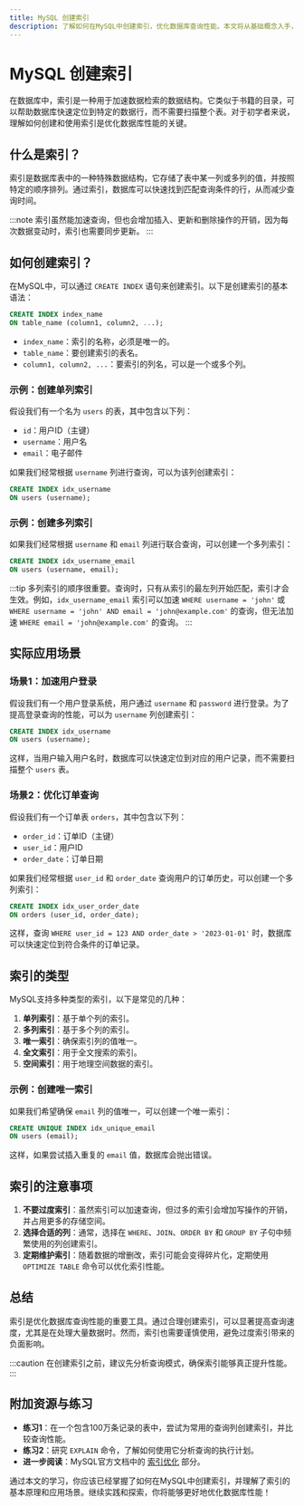 ```yaml
---
title: MySQL 创建索引
description: 了解如何在MySQL中创建索引，优化数据库查询性能。本文将从基础概念入手，逐步讲解索引的创建方法、实际应用场景以及注意事项。
---
```


# MySQL 创建索引

在数据库中，索引是一种用于加速数据检索的数据结构。它类似于书籍的目录，可以帮助数据库快速定位到特定的数据行，而不需要扫描整个表。对于初学者来说，理解如何创建和使用索引是优化数据库性能的关键。

## 什么是索引？

索引是数据库表中的一种特殊数据结构，它存储了表中某一列或多列的值，并按照特定的顺序排列。通过索引，数据库可以快速找到匹配查询条件的行，从而减少查询时间。

:::note
索引虽然能加速查询，但也会增加插入、更新和删除操作的开销，因为每次数据变动时，索引也需要同步更新。
:::

## 如何创建索引？

在MySQL中，可以通过 `CREATE INDEX` 语句来创建索引。以下是创建索引的基本语法：

```sql
CREATE INDEX index_name
ON table_name (column1, column2, ...);
```

- `index_name`：索引的名称，必须是唯一的。
- `table_name`：要创建索引的表名。
- `column1, column2, ...`：要索引的列名，可以是一个或多个列。

### 示例：创建单列索引

假设我们有一个名为 `users` 的表，其中包含以下列：

- `id`：用户ID（主键）
- `username`：用户名
- `email`：电子邮件

如果我们经常根据 `username` 列进行查询，可以为该列创建索引：

```sql
CREATE INDEX idx_username
ON users (username);
```

### 示例：创建多列索引

如果我们经常根据 `username` 和 `email` 列进行联合查询，可以创建一个多列索引：

```sql
CREATE INDEX idx_username_email
ON users (username, email);
```

:::tip
多列索引的顺序很重要。查询时，只有从索引的最左列开始匹配，索引才会生效。例如，`idx_username_email` 索引可以加速 `WHERE username = 'john'` 或 `WHERE username = 'john' AND email = 'john@example.com'` 的查询，但无法加速 `WHERE email = 'john@example.com'` 的查询。
:::

## 实际应用场景

### 场景1：加速用户登录

假设我们有一个用户登录系统，用户通过 `username` 和 `password` 进行登录。为了提高登录查询的性能，可以为 `username` 列创建索引：

```sql
CREATE INDEX idx_username
ON users (username);
```

这样，当用户输入用户名时，数据库可以快速定位到对应的用户记录，而不需要扫描整个 `users` 表。

### 场景2：优化订单查询

假设我们有一个订单表 `orders`，其中包含以下列：

- `order_id`：订单ID（主键）
- `user_id`：用户ID
- `order_date`：订单日期

如果我们经常根据 `user_id` 和 `order_date` 查询用户的订单历史，可以创建一个多列索引：

```sql
CREATE INDEX idx_user_order_date
ON orders (user_id, order_date);
```

这样，查询 `WHERE user_id = 123 AND order_date > '2023-01-01'` 时，数据库可以快速定位到符合条件的订单记录。

## 索引的类型

MySQL支持多种类型的索引，以下是常见的几种：

1. **单列索引**：基于单个列的索引。
2. **多列索引**：基于多个列的索引。
3. **唯一索引**：确保索引列的值唯一。
4. **全文索引**：用于全文搜索的索引。
5. **空间索引**：用于地理空间数据的索引。

### 示例：创建唯一索引

如果我们希望确保 `email` 列的值唯一，可以创建一个唯一索引：

```sql
CREATE UNIQUE INDEX idx_unique_email
ON users (email);
```

这样，如果尝试插入重复的 `email` 值，数据库会抛出错误。

## 索引的注意事项

1. **不要过度索引**：虽然索引可以加速查询，但过多的索引会增加写操作的开销，并占用更多的存储空间。
2. **选择合适的列**：通常，选择在 `WHERE`、`JOIN`、`ORDER BY` 和 `GROUP BY` 子句中频繁使用的列创建索引。
3. **定期维护索引**：随着数据的增删改，索引可能会变得碎片化，定期使用 `OPTIMIZE TABLE` 命令可以优化索引性能。

## 总结

索引是优化数据库查询性能的重要工具。通过合理创建索引，可以显著提高查询速度，尤其是在处理大量数据时。然而，索引也需要谨慎使用，避免过度索引带来的负面影响。

:::caution
在创建索引之前，建议先分析查询模式，确保索引能够真正提升性能。
:::

## 附加资源与练习

- **练习1**：在一个包含100万条记录的表中，尝试为常用的查询列创建索引，并比较查询性能。
- **练习2**：研究 `EXPLAIN` 命令，了解如何使用它分析查询的执行计划。
- **进一步阅读**：MySQL官方文档中的 [索引优化](https://dev.mysql.com/doc/refman/8.0/en/optimization-indexes.html) 部分。

通过本文的学习，你应该已经掌握了如何在MySQL中创建索引，并理解了索引的基本原理和应用场景。继续实践和探索，你将能够更好地优化数据库性能！